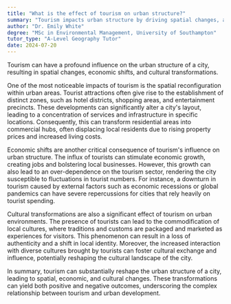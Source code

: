```yaml
---
title: "What is the effect of tourism on urban structure?"
summary: "Tourism impacts urban structure by driving spatial changes, altering economic dynamics, and transforming cultural landscapes within cities."
author: "Dr. Emily White"
degree: "MSc in Environmental Management, University of Southampton"
tutor_type: "A-Level Geography Tutor"
date: 2024-07-20
---
```


Tourism can have a profound influence on the urban structure of a city, resulting in spatial changes, economic shifts, and cultural transformations.

One of the most noticeable impacts of tourism is the spatial reconfiguration within urban areas. Tourist attractions often give rise to the establishment of distinct zones, such as hotel districts, shopping areas, and entertainment precincts. These developments can significantly alter a city's layout, leading to a concentration of services and infrastructure in specific locations. Consequently, this can transform residential areas into commercial hubs, often displacing local residents due to rising property prices and increased living costs.

Economic shifts are another critical consequence of tourism's influence on urban structure. The influx of tourists can stimulate economic growth, creating jobs and bolstering local businesses. However, this growth can also lead to an over-dependence on the tourism sector, rendering the city susceptible to fluctuations in tourist numbers. For instance, a downturn in tourism caused by external factors such as economic recessions or global pandemics can have severe repercussions for cities that rely heavily on tourist spending.

Cultural transformations are also a significant effect of tourism on urban environments. The presence of tourists can lead to the commodification of local cultures, where traditions and customs are packaged and marketed as experiences for visitors. This phenomenon can result in a loss of authenticity and a shift in local identity. Moreover, the increased interaction with diverse cultures brought by tourists can foster cultural exchange and influence, potentially reshaping the cultural landscape of the city.

In summary, tourism can substantially reshape the urban structure of a city, leading to spatial, economic, and cultural changes. These transformations can yield both positive and negative outcomes, underscoring the complex relationship between tourism and urban development.
    